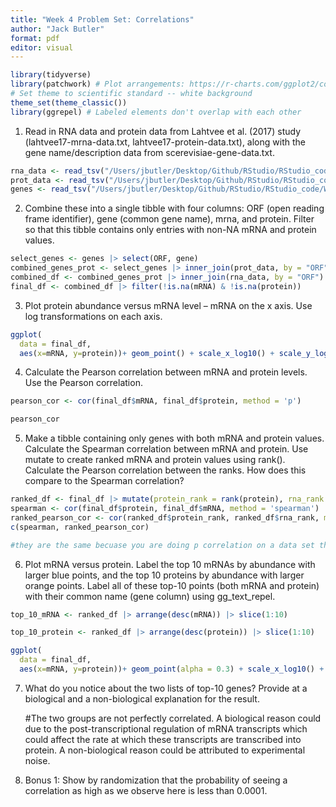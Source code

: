 ```yaml
---
title: "Week 4 Problem Set: Correlations"
author: "Jack Butler"
format: pdf
editor: visual
---
```


```r
library(tidyverse)
library(patchwork) # Plot arrangements: https://r-charts.com/ggplot2/combining-plots/
# Set theme to scientific standard -- white background
theme_set(theme_classic())
library(ggrepel) # Labeled elements don't overlap with each other
```

1.  Read in RNA data and protein data from Lahtvee et al. (2017) study (lahtvee17-mrna-data.txt, lahtvee17-protein-data.txt), along with the gene name/description data from scerevisiae-gene-data.txt.

```r
rna_data <- read_tsv("/Users/jbutler/Desktop/Github/RStudio/RStudio_code/Week_4_Correlations/lahtvee17-mrna-data.txt", comment = '#')
prot_data <- read_tsv("/Users/jbutler/Desktop/Github/RStudio/RStudio_code/Week_4_Correlations/lahtvee17-protein-data.txt", comment = '#')
genes <- read_tsv("/Users/jbutler/Desktop/Github/RStudio/RStudio_code/Week_4_Correlations/scerevisiae-gene-data.txt", comment = '#')
```

2.  Combine these into a single tibble with four columns: ORF (open reading frame identifier), gene (common gene name), mrna, and protein. Filter so that this tibble contains only entries with non-NA mRNA and protein values.

```r
select_genes <- genes |> select(ORF, gene)
combined_genes_prot <- select_genes |> inner_join(prot_data, by = "ORF")
combined_df <- combined_genes_prot |> inner_join(rna_data, by = "ORF")
final_df <- combined_df |> filter(!is.na(mRNA) & !is.na(protein))

```

3.  Plot protein abundance versus mRNA level -- mRNA on the x axis. Use log transformations on each axis.

```r
ggplot(
  data = final_df,
  aes(x=mRNA, y=protein))+ geom_point() + scale_x_log10() + scale_y_log10()
```

4.  Calculate the Pearson correlation between mRNA and protein levels. Use the Pearson correlation.

```r
pearson_cor <- cor(final_df$mRNA, final_df$protein, method = 'p')

pearson_cor
```

5.  Make a tibble containing only genes with both mRNA and protein values. Calculate the Spearman correlation between mRNA and protein. Use mutate to create ranked mRNA and protein values using rank(). Calculate the Pearson correlation between the ranks. How does this compare to the Spearman correlation?

```r
ranked_df <- final_df |> mutate(protein_rank = rank(protein), rna_rank = rank(mRNA))
spearman <- cor(final_df$protein, final_df$mRNA, method = 'spearman')
ranked_pearson_cor <- cor(ranked_df$protein_rank, ranked_df$rna_rank, method = 'p')
c(spearman, ranked_pearson_cor)

#they are the same becuase you are doing p correlation on a data set that has already been ranked
```

6.  Plot mRNA versus protein. Label the top 10 mRNAs by abundance with larger blue points, and the top 10 proteins by abundance with larger orange points. Label all of these top-10 points (both mRNA and protein) with their common name (gene column) using gg_text_repel.

```r
top_10_mRNA <- ranked_df |> arrange(desc(mRNA)) |> slice(1:10)

top_10_protein <- ranked_df |> arrange(desc(protein)) |> slice(1:10)

ggplot(
  data = final_df,
  aes(x=mRNA, y=protein))+ geom_point(alpha = 0.3) + scale_x_log10() + scale_y_log10() + geom_point(data = top_10_mRNA, color = 'blue', size = 2, alpha = 0.5) + geom_point(data = top_10_protein, color = 'red', size = 3, alpha = 0.5) + geom_text_repel(data = top_10_mRNA, aes(label = gene), size = 4) + geom_text_repel(data = top_10_protein, aes(label = gene))
```

7.  What do you notice about the two lists of top-10 genes? Provide at a biological and a non-biological explanation for the result.

    #The two groups are not perfectly correlated. A biological reason could due to the post-transcriptional regulation of mRNA transcripts which could affect the rate at which these transcripts are transcribed into protein. A non-biological reason could be attributed to experimental noise.

8.  Bonus 1: Show by randomization that the probability of seeing a correlation as high as we observe here is less than 0.0001.

```r

```
